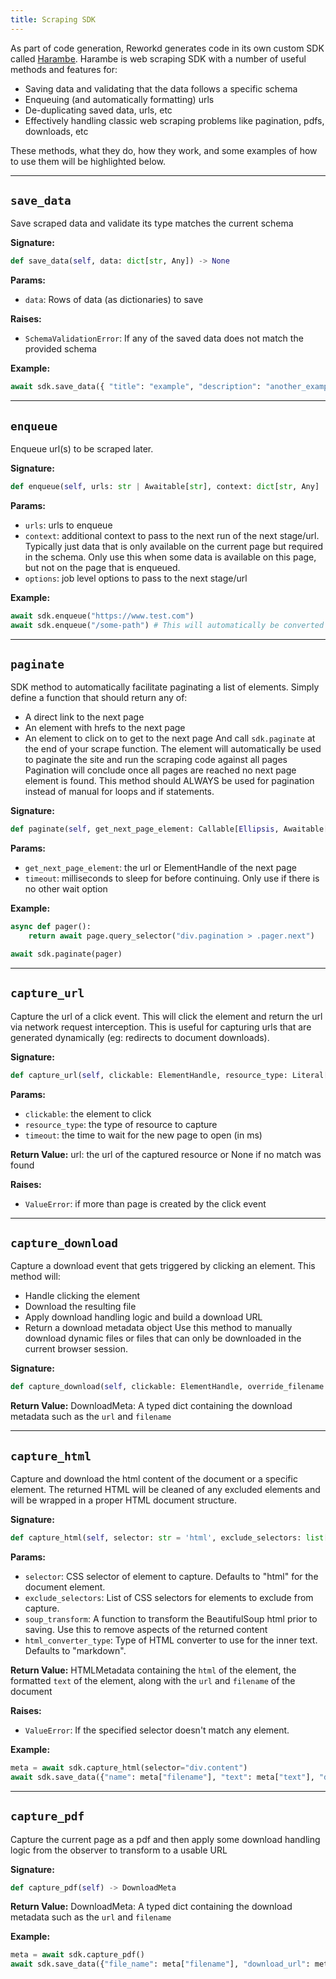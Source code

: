 ```yaml
---
title: Scraping SDK
---
```


As part of code generation, Reworkd generates code in its own custom SDK called [Harambe](https://github.com/reworkd/harambe).
Harambe is web scraping SDK with a number of useful methods and features for:
- Saving data and validating that the data follows a specific schema
- Enqueuing (and automatically formatting) urls
- De-duplicating saved data, urls, etc
- Effectively handling classic web scraping problems like pagination, pdfs, downloads, etc

These methods, what they do, how they work, and some examples of how to use them will be highlighted below.

---

## `save_data`
Save scraped data and validate its type matches the current schema

**Signature:**
```python
def save_data(self, data: dict[str, Any]) -> None
```
**Params:**
- `data`: Rows of data (as dictionaries) to save




**Raises:**
- `SchemaValidationError`: If any of the saved data does not match the provided schema


**Example:**
```python
await sdk.save_data({ "title": "example", "description": "another_example" })
```
---

## `enqueue`
Enqueue url(s) to be scraped later.

**Signature:**
```python
def enqueue(self, urls: str | Awaitable[str], context: dict[str, Any] | None = None, options: dict[str, Any] | None = None) -> None
```
**Params:**
- `urls`: urls to enqueue
- `context`: additional context to pass to the next run of the next stage/url. Typically just data that is only available on the current page but required in the schema. Only use this when some data is available on this page, but not on the page that is enqueued.
- `options`: job level options to pass to the next stage/url






**Example:**
```python
await sdk.enqueue("https://www.test.com")
await sdk.enqueue("/some-path") # This will automatically be converted into an absolute url
```
---

## `paginate`
SDK method to automatically facilitate paginating a list of elements.
Simply define a function that should return any of:
- A direct link to the next page
- An element with hrefs to the next page
- An element to click on to get to the next page
And call `sdk.paginate` at the end of your scrape function. The element will automatically be used to paginate the site and run the scraping code against all pages
Pagination will conclude once all pages are reached no next page element is found.
This method should ALWAYS be used for pagination instead of manual for loops and if statements.

**Signature:**
```python
def paginate(self, get_next_page_element: Callable[Ellipsis, Awaitable[str | playwright.async_api._generated.ElementHandle | None]], timeout: int = 2000) -> None
```
**Params:**
- `get_next_page_element`: the url or ElementHandle of the next page
- `timeout`: milliseconds to sleep for before continuing. Only use if there is no other wait option






**Example:**
```python
async def pager():
    return await page.query_selector("div.pagination > .pager.next")

await sdk.paginate(pager)
```
---

## `capture_url`
Capture the url of a click event. This will click the element and return the url
via network request interception. This is useful for capturing urls that are
generated dynamically (eg: redirects to document downloads).

**Signature:**
```python
def capture_url(self, clickable: ElementHandle, resource_type: Literal[document, stylesheet, image, media, font, script, texttrack, xhr, fetch, eventsource, websocket, manifest, other, *] = 'document', timeout: int | None = 10000) -> str | None
```
**Params:**
- `clickable`: the element to click
- `resource_type`: the type of resource to capture
- `timeout`: the time to wait for the new page to open (in ms)


**Return Value:**
url: the url of the captured resource or None if no match was found

**Raises:**
- `ValueError`: if more than page is created by the click event



---

## `capture_download`
Capture a download event that gets triggered by clicking an element. This method will:
- Handle clicking the element
- Download the resulting file
- Apply download handling logic and build a download URL
- Return a download metadata object
Use this method to manually download dynamic files or files that can only be downloaded in the current browser session.

**Signature:**
```python
def capture_download(self, clickable: ElementHandle, override_filename: str | None = None, override_url: str | None = None, timeout: float | None = None) -> DownloadMeta
```


**Return Value:**
DownloadMeta: A typed dict containing the download metadata such as the `url` and `filename`




---

## `capture_html`
Capture and download the html content of the document or a specific element.
The returned HTML will be cleaned of any excluded elements and will be wrapped in a proper HTML document structure.

**Signature:**
```python
def capture_html(self, selector: str = 'html', exclude_selectors: list[str] | None = None, soup_transform: Callable[BeautifulSoup, None] | None = None, html_converter_type: Literal[markdown, text] = 'markdown') -> HTMLMetadata
```
**Params:**
- `selector`: CSS selector of element to capture. Defaults to "html" for the document element.
- `exclude_selectors`: List of CSS selectors for elements to exclude from capture.
- `soup_transform`: A function to transform the BeautifulSoup html prior to saving. Use this to remove aspects of the returned content
- `html_converter_type`: Type of HTML converter to use for the inner text. Defaults to "markdown".


**Return Value:**
HTMLMetadata containing the `html` of the element, the formatted `text` of the element, along with the `url` and `filename` of the document

**Raises:**
- `ValueError`: If the specified selector doesn't match any element.


**Example:**
```python
meta = await sdk.capture_html(selector="div.content")
await sdk.save_data({"name": meta["filename"], "text": meta["text"], "download_url": meta["url"]})
```
---

## `capture_pdf`
Capture the current page as a pdf and then apply some download handling logic
from the observer to transform to a usable URL

**Signature:**
```python
def capture_pdf(self) -> DownloadMeta
```


**Return Value:**
DownloadMeta: A typed dict containing the download metadata such as the `url` and `filename`



**Example:**
```python
meta = await sdk.capture_pdf()
await sdk.save_data({"file_name": meta["filename"], "download_url": meta["url"]})
```
